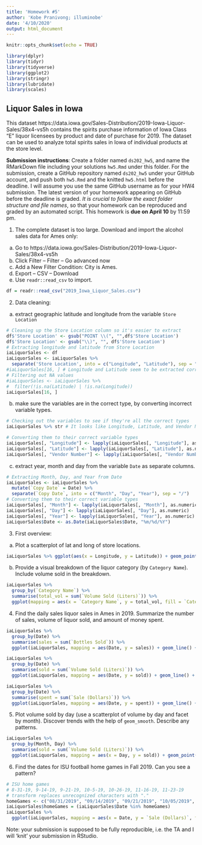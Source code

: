 ```yaml
---
title: 'Homework #5'
author: 'Kobe Pranivong; illuminobe'
date: '4/10/2020'
output: html_document
---
```


```r
knitr::opts_chunk$set(echo = TRUE)

library(dplyr)
library(tidyr)
library(tidyverse)
library(ggplot2)
library(stringr)
library(lubridate)
library(scales) 
```

## Liquor Sales in Iowa

This dataset https://data.iowa.gov/Sales-Distribution/2019-Iowa-Liquor-Sales/38x4-vs5h contains the spirits purchase information of Iowa Class “E” liquor licensees by product and date of purchase for 2019. The dataset can be used to analyze total spirits sales in Iowa of individual products at the store level.

**Submission instructions**: Create a folder named `ds202_hw5`, and name the RMarkDown file including your solutions `hw5.Rmd` under this folder. For the submission, create a GitHub repository named `ds202_hw5` under your GitHub account, and push both `hw5.Rmd` and the knitted `hw5.html` before the deadline. I will assume you use the same GitHub username as for your HW4 submission. The latest version of your homework appearing on GitHub before the deadline is graded. *It is crucial to follow the exact folder structure and file names*, so that your homework can be reproduced and graded by an automated script. This homework is **due on April 10** by 11:59 pm.

1. The complete dataset is too large. Download and import the alcohol sales data for Ames only: 

  a. Go to https://data.iowa.gov/Sales-Distribution/2019-Iowa-Liquor-Sales/38x4-vs5h
  b. Click Filter -- Filter -- Go advanced now
  c. Add a New Filter Condition: City is Ames.
  d. Export -- CSV -- Download
  e. Use `readr::read_csv` to import.
```r
df = readr::read_csv("2019_Iowa_Liquor_Sales.csv")
```
2. Data cleaning:
  a. extract geographic latitude and longitude from the variable `Store Location`
```r
# Cleaning up the Store Location column so it's easier to extract
df$'Store Location' <- gsub("POINT \\(", "",df$'Store Location')
df$'Store Location' <- gsub("\\)", "", df$'Store Location') 
# Extracting longitude and latitude from Store Location
iaLiquorSales <- df
iaLiquorSales <- iaLiquorSales %>%
  separate('Store Location', into = c("Longitude", "Latitude"), sep = " ")
#iaLiquorSales[16, ] # Longitude and Latitude seem to be extracted correctly
# Filtering out NA values
#iaLiquorSales <- iaLiquorSales %>%
#  filter(!is.na(Latitude) | !is.na(Longitude))
iaLiquorSales[16, ]
```
  
  b. make sure the variables are in the correct type, by converting incorrect variable types.
```r
# Checking out the variables to see if they're all the correct types
iaLiquorSales %>% str # It looks like Longitude, Latitude, and Vendor Number are not the correct variable types
```

```r
# Converting them to their correct variable types
iaLiquorSales[, "Longitude"] <- lapply(iaLiquorSales[, "Longitude"], as.numeric)
iaLiquorSales[, "Latitude"] <- lapply(iaLiquorSales[, "Latitude"], as.numeric)
iaLiquorSales[, "Vendor Number"] <- lapply(iaLiquorSales[, "Vendor Number"], as.numeric)
```
  
  c. extract year, month and day from the variable `Date` as separate columns.
```r
# Extracting Month, Day, and Year from Date
iaLiquorSales <- iaLiquorSales %>%
  mutate(`Copy Date` = Date) %>%
  separate(`Copy Date`, into = c("Month", "Day", "Year"), sep = "/")
# Converting them to their correct variable types
iaLiquorSales[, "Month"] <- lapply(iaLiquorSales[, "Month"], as.numeric)
iaLiquorSales[, "Day"] <- lapply(iaLiquorSales[, "Day"], as.numeric)
iaLiquorSales[, "Year"] <- lapply(iaLiquorSales[, "Year"], as.numeric)
iaLiquorSales$Date <- as.Date(iaLiquorSales$Date, "%m/%d/%Y")
```
  
3. First overview:
  a. Plot a scatterplot of lat and long of store locations. 
```r
iaLiquorSales %>% ggplot(aes(x = Longitude, y = Latitude)) + geom_point() + xlab("Longitude") + ylab("Latitude") + ggtitle("Store Locations")
```
  
  b. Provide a visual breakdown of the liquor category (by `Category Name`). Include volume sold in the breakdown.
```r
iaLiquorSales %>%
  group_by(`Category Name`) %>%
  summarise(total_vol = sum(`Volume Sold (Liters)`)) %>%
  ggplot(mapping = aes(x = `Category Name`, y = total_vol, fill = `Category Name`)) + geom_col() + coord_flip() + xlab("Liquor") + ylab('Volume Sold (Liters)') + ggtitle('Liquor Category by Volume Sold (Gallons)') +   theme(legend.position = "none")
```
  
4. Find the daily sales liquor sales in Ames in 2019. Summarize the number of sales, volume of liquor sold, and amount of money spent.
```r
iaLiquorSales %>%
  group_by(Date) %>%
  summarise(sales = sum(`Bottles Sold`)) %>%
  ggplot(iaLiquorSales, mapping = aes(Date, y = sales)) + geom_line() + scale_x_date() + xlab('Date') + ylab('Total') + ggtitle("Time series of Number of Sales")

iaLiquorSales %>%
  group_by(Date) %>%
  summarise(sold = sum(`Volume Sold (Liters)`)) %>%
  ggplot(iaLiquorSales, mapping = aes(Date, y = sold)) + geom_line() + scale_x_date() + xlab('Date') + ylab('Volume in Liters') + ggtitle("Time series of Volume of Liquor Sold")

iaLiquorSales %>%
  group_by(Date) %>%
  summarise(spent = sum(`Sale (Dollars)`)) %>%
  ggplot(iaLiquorSales, mapping = aes(Date, y = spent)) + geom_line() + scale_x_date() + xlab('Date') + ylab('Dollars') + ggtitle("Time series of Amount of Money Spent")
```

5. Plot volume sold by day (use a scatterplot of volume by day and facet by month). Discover trends with the help of `geom_smooth`. Describe any patterns.
```r
iaLiquorSales %>%
  group_by(Month, Day) %>%
  summarise(sold = sum(`Volume Sold (Liters)`)) %>%
  ggplot(iaLiquorSales, mapping = aes(x = Day, y = sold)) + geom_point() + facet_wrap(vars(Month)) + geom_smooth(method = "loess", formula = y ~ x, size = 1) + xlab('Volume in Liters') + ylab('Month')  + ggtitle('Volume Sold by Day')
```

6. Find the dates for ISU football home games in Fall 2019. Can you see a pattern? 
```r
# ISU home games
# 8-31-19, 9-14-19, 9-21-19, 10-5-19, 10-26-19, 11-16-19, 11-23-19
# transform replaces unrecognized characters with "."
homeGames <- c("08/31/2019", "09/14/2019", "09/21/2019", "10/05/2019", "10/26/2019", "11/16/2019", "11/23/2019")
iaLiquorSales$homeGames = (iaLiquorSales$Date %in% homeGames)
iaLiquorSales %>%
  ggplot(iaLiquorSales, mapping = aes(x = Date, y = `Sale (Dollars)`, fill = homeGames)) + geom_col() + xlab('Date') + ylab('Dollars') + ggtitle("Liqour Sales during 2019 ISU Football Home Games")
```

Note: your submission is supposed to be fully reproducible, i.e. the TA and I will 'knit' your submission in RStudio. 